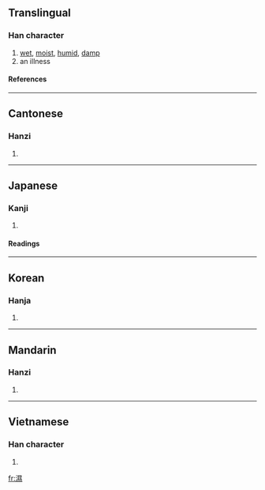 {{see|湿}}

==Translingual==
===Han character===
{{Han char|rn=85|rad=水|as=14|sn=17|four=3613<sub>3</sub>|canj=水日女火 (EAVF)}}
# [[wet]], [[moist]], [[humid]], [[damp]]
# an illness
====References====
{{Han ref|kx=0655.220|dkj=18483|dj=1065.200|hdz=31769.080|uh=6FD5|ud=28629|bh=C0E3|bd=49379}}
----
==Cantonese==
===Hanzi===
{{yue-hanzi|jyut=|y=sap1}}
# {{defn|Cantonese}}
----
==Japanese==
===Kanji===
{{ja-kanji|grade=|rs=水14}}
# {{defn|Japanese}} 
====Readings====
{{ja-readings|on=[[しつ]] (shitsu), [[しゅう]] (shū)|kun=[[しめる]] (shimeru)}}
----
==Korean==
===Hanja===
{{ko-hanja|hangeul=습|eumhun=|rv=seup|mr=sŭp|y=sup}}
# {{defn|Korean}}
----
==Mandarin==
===Hanzi===
{{cmn-hanzi|sim=湿|pin=[[qì]] (qi4), [[shī]] (shi1), [[tà]] (ta4), [[xí]] (xi2)|wg=ch'i<sup>4</sup>, shih<sup>1</sup>, t'a<sup>4</sup>, hsi<sup>2</sup>}}
# {{defn|Mandarin}}
----
==Vietnamese==
===Han character===
{{vi-hantu|thấp}}
# {{defn|Vietnamese}}

[[fr:濕]]